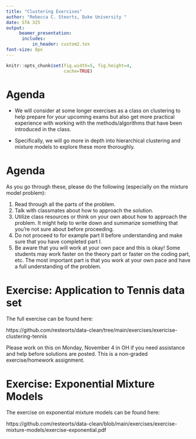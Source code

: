 ```yaml
---
title: "Clustering Exercises"
author: "Rebecca C. Steorts, Duke University "
date: STA 325
output: 
     beamer_presentation:
      includes: 
          in_header: custom2.tex
font-size: 8px
---
```


```r
knitr::opts_chunk$set(fig.width=5, fig.height=4, 
                      cache=TRUE) 
```

Agenda
===

- We will consider at some longer exercises as a class on clustering to help prepare for your upcoming exams but also get more practical experience with working with the methods/algorithms that have been introduced in the class. 

- Specifically, we will go more in depth into hierarchical clustering and mixture models to explore these more thoroughly. 

Agenda
===

As you go through these, please do the following (especially on the mixture model problem):

1. Read through all the parts of the problem.
2. Talk with classmates about how to approach the solution. 
3. Utilize class resources or think on your own about how to approach the problem. It might help to write down and summarize something that you're not sure about before proceeding. 
4. Do not proceed to for example part II before understanding and make sure that you have completed part I. 
5. Be aware that you will work at your own pace and this is okay! Some students may work faster on the theory part or faster on the coding part, etc. The most important part is that you work at your own pace and have a full understanding of the problem. 

Exercise: Application to Tennis data set
===

The full exercise can be found here:

https://github.com/resteorts/data-clean/tree/main/exercises/exericise-clustering-tennis

Please work on this on Monday, November 4 in OH if you need assistance and help before solutions are posted. This is a non-graded exercise/homework assignment. 

Exercise: Exponential Mixture Models 
===

The exercise on exponential mixture models can be found here:

https://github.com/resteorts/data-clean/blob/main/exercises/exercise-mixture-models/exercise-exponential.pdf



